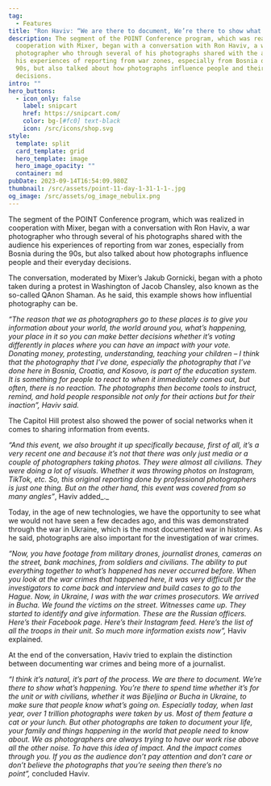 ```yaml
---
tag:
  - Features
title: "Ron Haviv: “We are there to document, We’re there to show what’s happening”"
description: The segment of the POINT Conference program, which was realized in
  cooperation with Mixer, began with a conversation with Ron Haviv, a war
  photographer who through several of his photographs shared with the audience
  his experiences of reporting from war zones, especially from Bosnia during the
  90s, but also talked about how photographs influence people and their everyday
  decisions.
intro: ""
hero_buttons:
  - icon_only: false
    label: snipcart
    href: https://snipcart.com/
    color: bg-[#fc0] text-black
    icon: /src/icons/shop.svg
style:
  template: split
  card_template: grid
  hero_template: image
  hero_image_opacity: ""
  container: md
pubDate: 2023-09-14T16:54:09.980Z
thumbnail: /src/assets/point-11-day-1-31-1-1-.jpg
og_image: /src/assets/og_image_nebulix.png
---
```

The segment of the POINT Conference program, which was realized in cooperation with Mixer, began with a conversation with Ron Haviv, a war photographer who through several of his photographs shared with the audience his experiences of reporting from war zones, especially from Bosnia during the 90s, but also talked about how photographs influence people and their everyday decisions.

The conversation, moderated by Mixer’s Jakub Gornicki, began with a photo taken during a protest in Washington of Jacob Chansley, also known as the so-called QAnon Shaman. As he said, this example shows how influential photography can be.

_“The reason that we as photographers go to these places is to give you information about your world, the world around you, what’s happening, your place in it so you can make better decisions whether it’s voting differently in places where you can have an impact with your vote. Donating money, protesting, understanding, teaching your children – I think that the photography that I’ve done, especially the photography that I’ve done here in Bosnia, Croatia, and Kosovo, is part of the education system. It is something for people to react to when it immediately comes out, but often, there is no reaction. The photographs then become tools to instruct, remind, and hold people responsible not only for their actions but for their inaction”, Haviv said._

The Capitol Hill protest also showed the power of social networks when it comes to sharing information from events.

_“And this event, we also brought it up specifically because, first of all, it’s a very recent one and because it’s not that there was only just media or a couple of photographers taking photos. They were almost all civilians. They were doing a lot of visuals. Whether it was throwing photos on Instagram, TikTok, etc. So, this original reporting done by professional photographers is just one thing. But on the other hand, this event was covered from so many angles”_, Haviv added_._

Today, in the age of new technologies, we have the opportunity to see what we would not have seen a few decades ago, and this was demonstrated through the war in Ukraine, which is the most documented war in history. As he said, photographs are also important for the investigation of war crimes.

_“Now, you have footage from military drones, journalist drones, cameras on the street, bank machines, from soldiers and civilians. The ability to put everything together to what’s happened has never occurred before. When you look at the war crimes that happened here, it was very difficult for the investigators to come back and interview and build cases to go to the Hague. Now, in Ukraine, I was with the war crimes prosecutors. We arrived in Bucha. We found the victims on the street. Witnesses came up. They started to identify and give information. These are the Russian officers. Here’s their Facebook page. Here’s their Instagram feed. Here’s the list of all the troops in their unit. So much more information exists now”,_ Haviv explained.

At the end of the conversation, Haviv tried to explain the distinction between documenting war crimes and being more of a journalist.

_“I think it’s natural, it’s part of the process. We are there to document. We’re there to show what’s happening. You’re there to spend time whether it’s for the unit or with civilians, whether it was Bijeljina or Bucha in Ukraine, to make sure that people know what’s going on. Especially today, when last year, over 1 trillion photographs were taken by us. Most of them feature a cat or your lunch. But other photographs are taken to document your life, your family and things happening in the world that people need to know about. We as photographers are always trying to have our work rise above all the other noise. To have this idea of impact. And the impact comes through you. If you as the audience don’t pay attention and don’t care or don’t believe the photographs that you’re seeing then there’s no point”,_ concluded Haviv.
